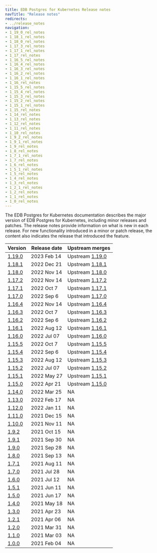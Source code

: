 ```yaml
---
title: EDB Postgres for Kubernetes Release notes
navTitle: "Release notes"
redirects:
- ../release_notes
navigation:
- 1_19_0_rel_notes
- 1_18_1_rel_notes
- 1_18_0_rel_notes
- 1_17_3_rel_notes
- 1_17_1_rel_notes
- 1_17_rel_notes
- 1_16_5_rel_notes
- 1_16_4_rel_notes
- 1_16_3_rel_notes
- 1_16_2_rel_notes
- 1_16_1_rel_notes
- 1_16_rel_notes
- 1_15_5_rel_notes
- 1_15_4_rel_notes
- 1_15_3_rel_notes
- 1_15_2_rel_notes
- 1_15_1_rel_notes
- 1_15_rel_notes
- 1_14_rel_notes
- 1_13_rel_notes
- 1_12_rel_notes
- 1_11_rel_notes
- 1_10_rel_notes
- 1_9_2_rel_notes
- 1_9_1_rel_notes
- 1_9_rel_notes
- 1_8_rel_notes
- 1_7_1_rel_notes
- 1_7_rel_notes
- 1_6_rel_notes
- 1_5_1_rel_notes
- 1_5_rel_notes
- 1_4_rel_notes
- 1_3_rel_notes
- 1_2_1_rel_notes
- 1_2_rel_notes
- 1_1_rel_notes
- 1_0_rel_notes
---
```


The EDB Postgres for Kubernetes documentation describes the major version of EDB Postgres for Kubernetes, including minor releases and patches. The release notes provide information on what is new in each release. For new functionality introduced in a minor or patch release, the content also indicates the release that introduced the feature.

|          Version           | Release date |                                       Upstream merges                                       |
| -------------------------- | ------------ | ------------------------------------------------------------------------------------------- |
| [1.19.0](1_19_0_rel_notes) | 2023 Feb 14   | Upstream [1.19.0](https://cloudnative-pg.io/documentation/1.19/release_notes/v1.19/) |
| [1.18.1](1_18_1_rel_notes) | 2022 Dec 21   | Upstream [1.18.1](https://cloudnative-pg.io/documentation/1.18/release_notes/v1.18/) |
| [1.18.0](1_18_0_rel_notes) | 2022 Nov 14   | Upstream [1.18.0](https://cloudnative-pg.io/documentation/1.18/release_notes/v1.18/) |
| [1.17.2](1_17_2_rel_notes) | 2022 Nov 14   | Upstream [1.17.2](https://cloudnative-pg.io/documentation/1.17/release_notes/v1.17/) |
| [1.17.1](1_17_1_rel_notes) | 2022 Oct 7   | Upstream [1.17.1](https://cloudnative-pg.io/documentation/1.17/release_notes/v1.17/) |
| [1.17.0](1_17_rel_notes)   | 2022 Sep 6   | Upstream [1.17.0](https://cloudnative-pg.io/documentation/1.17/release_notes/v1.17/) |
| [1.16.4](1_16_4_rel_notes) | 2022 Nov 14  | Upstream [1.16.4](https://cloudnative-pg.io/documentation/1.16/release_notes/v1.16/) |
| [1.16.3](1_16_3_rel_notes) | 2022 Oct 7   | Upstream [1.16.3](https://cloudnative-pg.io/documentation/1.16/release_notes/v1.16/) |
| [1.16.2](1_16_2_rel_notes) | 2022 Sep 6   | Upstream [1.16.2](https://cloudnative-pg.io/documentation/1.16/release_notes/v1.16/) |
| [1.16.1](1_16_1_rel_notes) | 2022 Aug 12  | Upstream [1.16.1](https://cloudnative-pg.io/documentation/1.16/release_notes/v1.16/) |
| [1.16.0](1_16_rel_notes)   | 2022 Jul 07  | Upstream [1.16.0](https://cloudnative-pg.io/documentation/1.16/release_notes/v1.16) |
| [1.15.5](1_15_5_rel_notes) | 2022 Oct 7   | Upstream [1.15.5](https://cloudnative-pg.io/documentation/1.15/release_notes/v1.15) |
| [1.15.4](1_15_4_rel_notes) | 2022 Sep 6   | Upstream [1.15.4](https://cloudnative-pg.io/documentation/1.15/release_notes/v1.15) |
| [1.15.3](1_15_3_rel_notes) | 2022 Aug 12  | Upstream [1.15.3](https://cloudnative-pg.io/documentation/1.15/release_notes/v1.15) |
| [1.15.2](1_15_2_rel_notes) | 2022 Jul 07  | Upstream [1.15.2](https://cloudnative-pg.io/documentation/1.15/release_notes/v1.15) |
| [1.15.1](1_15_1_rel_notes) | 2022 May 27  | Upstream [1.15.1](https://cloudnative-pg.io/documentation/1.15/release_notes/v1.15) |
| [1.15.0](1_15_rel_notes)   | 2022 Apr 21  | Upstream [1.15.0](https://cloudnative-pg.io/documentation/1.15/release_notes/v1.15) |
| [1.14.0](1_14_rel_notes)   | 2022 Mar 25  | NA                                                                                          |
| [1.13.0](1_13_rel_notes)   | 2022 Feb 17  | NA                                                                                          |
| [1.12.0](1_12_rel_notes)   | 2022 Jan 11  | NA                                                                                          |
| [1.11.0](1_11_rel_notes)   | 2021 Dec 15  | NA                                                                                          |
| [1.10.0](1_10_rel_notes)   | 2021 Nov 11  | NA                                                                                          |
| [1.9.2](1_9_2_rel_notes)   | 2021 Oct 15  | NA                                                                                          |
| [1.9.1](1_9_1_rel_notes)   | 2021 Sep 30  | NA                                                                                          |
| [1.9.0](1_9_rel_notes)     | 2021 Sep 28  | NA                                                                                          |
| [1.8.0](1_8_rel_notes)     | 2021 Sep 13  | NA                                                                                          |
| [1.7.1](1_7_1_rel_notes)   | 2021 Aug 11  | NA                                                                                          |
| [1.7.0](1_7_rel_notes)     | 2021 Jul 28  | NA                                                                                          |
| [1.6.0](1_6_rel_notes)     | 2021 Jul 12  | NA                                                                                          |
| [1.5.1](1_5_1_rel_notes)   | 2021 Jun 11  | NA                                                                                          |
| [1.5.0](1_5_rel_notes)     | 2021 Jun 17  | NA                                                                                          |
| [1.4.0](1_4_rel_notes)     | 2021 May 18  | NA                                                                                          |
| [1.3.0](1_3_rel_notes)     | 2021 Apr 23  | NA                                                                                          |
| [1.2.1](1_2_1_rel_notes)   | 2021 Apr 06  | NA                                                                                          |
| [1.2.0](1_2_rel_notes)     | 2021 Mar 31  | NA                                                                                          |
| [1.1.0](1_1_rel_notes)     | 2021 Mar 03  | NA                                                                                          |
| [1.0.0](1_0_rel_notes)     | 2021 Feb 04  | NA                                                                                          |



